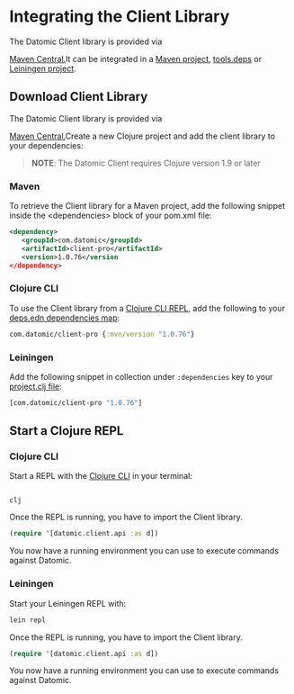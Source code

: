 Integrating the Client Library
==============================

The Datomic Client library is provided via

[ Maven Central.](https://search.maven.org/search?q=client-pro)It can be integrated in a [Maven project](#maven), [tools.deps](#deps) or [Leiningen project](#leiningen).

Download Client Library
-----------------------

The Datomic Client library is provided via

[ Maven Central.](https://search.maven.org/search?q=client-pro)Create a new Clojure project and add the client library to your dependencies:

> **NOTE**: The Datomic Client requires Clojure version 1.9 or later



### Maven

To retrieve the Client library for a Maven project, add the following snippet inside the &lt;dependencies&gt; block of your pom.xml file:

```xml
<dependency>
   <groupId>com.datomic</groupId>
   <artifactId>client-pro</artifactId>
   <version>1.0.76</version
</dependency>
```







### Clojure CLI

To use the Client library from a [Clojure CLI REPL](https://clojure.org/guides/deps_and_cli), add the following to your [deps.edn dependencies map](https://clojure.org/guides/deps_and_cli):

```clojure
com.datomic/client-pro {:mvn/version "1.0.76"}
```







### Leiningen

Add the following snippet in collection under `:dependencies` key to your [project.clj file](https://github.com/technomancy/leiningen):

```clojure
[com.datomic/client-pro "1.0.76"]
```









Start a Clojure REPL
--------------------



### Clojure CLI

Start a REPL with the [Clojure CLI](https://clojure.org/guides/deps_and_cli) in your terminal:

```

clj
```

Once the REPL is running, you have to import the Client library.

```clojure
(require '[datomic.client.api :as d])
```



You now have a running environment you can use to execute commands against Datomic.





### Leiningen

Start your Leiningen REPL with:

```sh
lein repl
```



Once the REPL is running, you have to import the Client library.

```clojure
(require '[datomic.client.api :as d])
```



You now have a running environment you can use to execute commands against Datomic.
